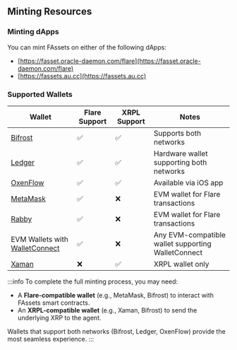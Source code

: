 ## Minting Resources

### Minting dApps

You can mint FAssets on either of the following dApps:

- [https://fasset.oracle-daemon.com/flare](https://fasset.oracle-daemon.com/flare)
- [https://fassets.au.cc](https://fassets.au.cc)

### Supported Wallets

| Wallet | Flare Support | XRPL Support | Notes |
|--------|---------------|--------------|-------|
| [Bifrost](https://bifrostwallet.com/) | ✅ | ✅ | Supports both networks |
| [Ledger](https://www.ledger.com/) | ✅ | ✅ | Hardware wallet supporting both networks |
| [OxenFlow](https://oxenflow.io/) | ✅ | ✅ | Available via iOS app |
| [MetaMask](https://metamask.io/) | ✅ | ❌ | EVM wallet for Flare transactions |
| [Rabby](https://rabby.io/) | ✅ | ❌ | EVM wallet for Flare transactions |
| EVM Wallets with [WalletConnect](https://walletconnect.com/) | ✅ | ❌ | Any EVM-compatible wallet supporting WalletConnect |
| [Xaman](https://xaman.app/) | ❌ | ✅ | XRPL wallet only |

:::info
To complete the full minting process, you may need:
- A **Flare-compatible wallet** (e.g., MetaMask, Bifrost) to interact with FAssets smart contracts.
- An **XRPL-compatible wallet** (e.g., Xaman, Bifrost) to send the underlying XRP to the agent.

Wallets that support both networks (Bifrost, Ledger, OxenFlow) provide the most seamless experience.
:::


